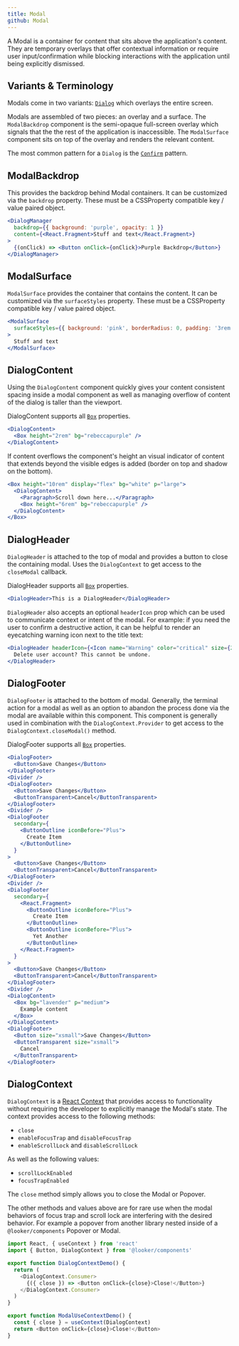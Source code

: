 ```yaml
---
title: Modal
github: Modal
---
```



A Modal is a container for content that sits above the application's content. They are temporary overlays that offer contextual information or require user input/confirmation while blocking interactions with the application until being explicitly dismissed.

## Variants & Terminology

Modals come in two variants: [`Dialog`](/components/modals/dialog) which overlays the entire screen.

Modals are assembled of two pieces: an overlay and a surface. The `ModalBackdrop` component is the semi-opaque full-screen overlay which signals that the the rest of the application is inaccessible. The `ModalSurface` component sits on top of the overlay and renders the relevant content.

The most common pattern for a `Dialog` is the [`Confirm`](/components/modals/confirm) pattern.

## ModalBackdrop

This provides the backdrop behind Modal containers. It can be customized via the `backdrop` property. These must be a CSSProperty compatible key / value paired object.

```jsx
<DialogManager
  backdrop={{ background: 'purple', opacity: 1 }}
  content={<React.Fragment>Stuff and text</React.Fragment>}
>
  {(onClick) => <Button onClick={onClick}>Purple Backdrop</Button>}
</DialogManager>
```

## ModalSurface

`ModalSurface` provides the container that contains the content. It can be customized via the `surfaceStyles` property. These must be a CSSProperty compatible key / value paired object.

```jsx
<ModalSurface
  surfaceStyles={{ background: 'pink', borderRadius: 0, padding: '3rem' }}
>
  Stuff and text
</ModalSurface>
```

## DialogContent

<Props of="DialogContent" />

Using the `DialogContent` component quickly gives your content consistent spacing inside a modal component as well as managing overflow of content of the dialog is taller than the viewport.

DialogContent supports all [`Box`](/src-documentation-components-box) properties.

```jsx
<DialogContent>
  <Box height="2rem" bg="rebeccapurple" />
</DialogContent>
```

If content overflows the component's height an visual indicator of content that extends beyond the visible edges is added (border on top and shadow on the bottom).

```jsx
<Box height="10rem" display="flex" bg="white" p="large">
  <DialogContent>
    <Paragraph>Scroll down here...</Paragraph>
    <Box height="6rem" bg="rebeccapurple" />
  </DialogContent>
</Box>
```

## DialogHeader

<Props of="DialogHeader" />

`DialogHeader` is attached to the top of modal and provides a button to close the containing modal. Uses the `DialogContext` to get access to the `closeModal` callback.

DialogHeader supports all [`Box`](/src-documentation-components-box) properties.

```jsx
<DialogHeader>This is a DialogHeader</DialogHeader>
```

`DialogHeader` also accepts an optional `headerIcon` prop which can be used to communicate context or intent of the modal. For example: if you need the user to confirm a destructive action, it can be helpful to render an eyecatching warning icon next to the title text:

```jsx
<DialogHeader headerIcon={<Icon name="Warning" color="critical" size={22} />}>
  Delete user account? This cannot be undone.
</DialogHeader>
```

## DialogFooter

<Props of="DialogFooter" />

`DialogFooter` is attached to the bottom of modal. Generally, the terminal action for a modal as well as an option to abandon the process done via the modal are available within this component. This component is generally used in combination with the `DialogContext.Provider` to get access to the `DialogContext.closeModal()` method.

DialogFooter supports all [`Box`](/src-documentation-components-box) properties.

```jsx
<DialogFooter>
  <Button>Save Changes</Button>
</DialogFooter>
<Divider />
<DialogFooter>
  <Button>Save Changes</Button>
  <ButtonTransparent>Cancel</ButtonTransparent>
</DialogFooter>
<Divider />
<DialogFooter
  secondary={
    <ButtonOutline iconBefore="Plus">
      Create Item
    </ButtonOutline>
  }
>
  <Button>Save Changes</Button>
  <ButtonTransparent>Cancel</ButtonTransparent>
</DialogFooter>
<Divider />
<DialogFooter
  secondary={
    <React.Fragment>
      <ButtonOutline iconBefore="Plus">
        Create Item
      </ButtonOutline>
      <ButtonOutline iconBefore="Plus">
        Yet Another
      </ButtonOutline>
    </React.Fragment>
  }
>
  <Button>Save Changes</Button>
  <ButtonTransparent>Cancel</ButtonTransparent>
</DialogFooter>
<Divider />
<DialogContent>
  <Box bg="lavender" p="medium">
    Example content
  </Box>
</DialogContent>
<DialogFooter>
  <Button size="xsmall">Save Changes</Button>
  <ButtonTransparent size="xsmall">
    Cancel
  </ButtonTransparent>
</DialogFooter>
```

## DialogContext

`DialogContext` is a [React Context](https://reactjs.org/docs/context.html) that provides access to functionality without requiring the developer to explicitly manage the Modal's state. The context provides access to the following methods:

- `close`
- `enableFocusTrap` and `disableFocusTrap`
- `enableScrollLock` and `disableScrollLock`

As well as the following values:

- `scrollLockEnabled`
- `focusTrapEnabled`

The `close` method simply allows you to close the Modal or Popover.

The other methods and values above are for rare use when the modal behaviors of focus trap and scroll lock are interfering with the desired behavior. For example a popover from another library nested inside of a `@looker/components` Popover or Modal.

```js static
import React, { useContext } from 'react'
import { Button, DialogContext } from '@looker/components'

export function DialogContextDemo() {
  return (
    <DialogContext.Consumer>
      {({ close }) => <Button onClick={close}>Close!</Button>}
    </DialogContext.Consumer>
  )
}

export function ModalUseContextDemo() {
  const { close } = useContext(DialogContext)
  return <Button onClick={close}>Close!</Button>
}
```
